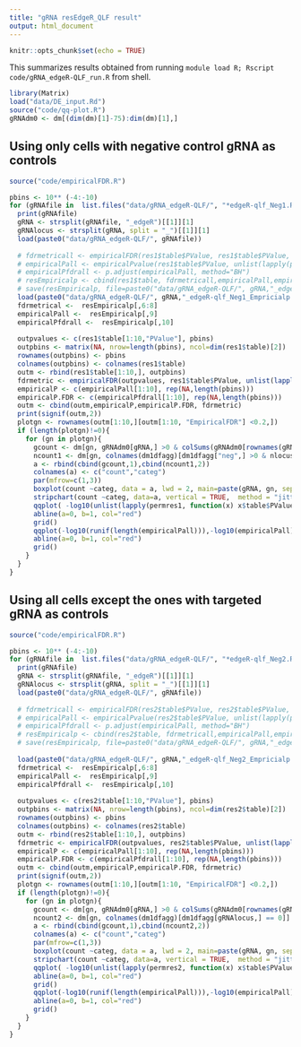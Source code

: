 ```yaml
---
title: "gRNA resEdgeR_QLF result"
output: html_document
---
```


```r
knitr::opts_chunk$set(echo = TRUE)
```
This summarizes results obtained from running `module load R; Rscript code/gRNA_edgeR-QLF_run.R` from shell.

```r
library(Matrix)
load("data/DE_input.Rd")
source("code/qq-plot.R")
gRNAdm0 <- dm[(dim(dm)[1]-75):dim(dm)[1],]
```
## Using only cells with negative control gRNA as controls
```r
source("code/empiricalFDR.R")

pbins <- 10** (-4:-10)
for (gRNAfile in  list.files("data/gRNA_edgeR-QLF/", "*edgeR-qlf_Neg1.Rd")){
  print(gRNAfile)
  gRNA <- strsplit(gRNAfile, "_edgeR")[[1]][1]
  gRNAlocus <- strsplit(gRNA, split = "_")[[1]][1]
  load(paste0("data/gRNA_edgeR-QLF/", gRNAfile))
  
  # fdrmetricall <- empiricalFDR(res1$table$PValue, res1$table$PValue, unlist(lapply(permres1, function(x) x$table$PValue)))
  # empiricalPall <- empiricalPvalue(res1$table$PValue, unlist(lapply(permres1, function(x) x$table$PValue)))
  # empiricalPfdrall <- p.adjust(empiricalPall, method="BH")
  # resEmpiricalp <- cbind(res1$table, fdrmetricall,empiricalPall,empiricalPfdrall)
  # save(resEmpiricalp, file=paste0("data/gRNA_edgeR-QLF/", gRNA,"_edgeR-qlf_Neg1_Empricialp.Rd"))
  load(paste0("data/gRNA_edgeR-QLF/", gRNA,"_edgeR-qlf_Neg1_Empricialp.Rd"))
  fdrmetrical <-  resEmpiricalp[,6:8]
  empiricalPall <-  resEmpiricalp[,9]
  empiricalPfdrall <-  resEmpiricalp[,10]
  
  outpvalues <- c(res1$table[1:10,"PValue"], pbins)
  outpbins <- matrix(NA, nrow=length(pbins), ncol=dim(res1$table)[2])
  rownames(outpbins) <- pbins
  colnames(outpbins) <- colnames(res1$table)
  outm <- rbind(res1$table[1:10,], outpbins)
  fdrmetric <- empiricalFDR(outpvalues, res1$table$PValue, unlist(lapply(permres1, function(x) x$table$PValue)))
  empiricalP <- c(empiricalPall[1:10], rep(NA,length(pbins)))
  empiricalP.FDR <- c(empiricalPfdrall[1:10], rep(NA,length(pbins)))
  outm <- cbind(outm,empiricalP,empiricalP.FDR, fdrmetric)
  print(signif(outm,2))
  plotgn <- rownames(outm[1:10,][outm[1:10, "EmpiricalFDR"] <0.2,])
  if (length(plotgn)!=0){
    for (gn in plotgn){
      gcount <- dm[gn, gRNAdm0[gRNA,] >0 & colSums(gRNAdm0[rownames(gRNAdm0) != gRNA,]) == 0]
      ncount1 <- dm[gn, colnames(dm1dfagg)[dm1dfagg["neg",] >0 & nlocus==1]]
      a <- rbind(cbind(gcount,1),cbind(ncount1,2))
      colnames(a) <- c("count","categ")
      par(mfrow=c(1,3))
      boxplot(count ~categ, data = a, lwd = 2, main=paste(gRNA, gn, sep=":"),  outcol="white")
      stripchart(count ~categ, data=a, vertical = TRUE,  method = "jitter", add = TRUE, pch = 21, cex=2, col = 'blue')
      qqplot( -log10(unlist(lapply(permres1, function(x) x$table$PValue))),-log10(res1$table$PValue), xlab="permuted (-log10 pvalue)", ylab="observed (-log10 pvalue)")
      abline(a=0, b=1, col="red")
      grid()
      qqplot(-log10(runif(length(empiricalPall))),-log10(empiricalPall))
      abline(a=0, b=1, col="red")
      grid()
    }
  }
}
```
## Using all cells except the ones with targeted gRNA as controls

```r
source("code/empiricalFDR.R")

pbins <- 10** (-4:-10)
for (gRNAfile in  list.files("data/gRNA_edgeR-QLF/", "*edgeR-qlf_Neg2.Rd")){
  print(gRNAfile)
  gRNA <- strsplit(gRNAfile, "_edgeR")[[1]][1]
  gRNAlocus <- strsplit(gRNA, split = "_")[[1]][1]
  load(paste0("data/gRNA_edgeR-QLF/", gRNAfile))
  
  # fdrmetricall <- empiricalFDR(res2$table$PValue, res2$table$PValue, unlist(lapply(permres2, function(x) x$table$PValue)))
  # empiricalPall <- empiricalPvalue(res2$table$PValue, unlist(lapply(permres2, function(x) x$table$PValue)))
  # empiricalPfdrall <- p.adjust(empiricalPall, method="BH")
  # resEmpiricalp <- cbind(res2$table, fdrmetricall,empiricalPall,empiricalPfdrall)
  # save(resEmpiricalp, file=paste0("data/gRNA_edgeR-QLF/", gRNA,"_edgeR-qlf_Neg2_Empricialp.Rd"))
  
  load(paste0("data/gRNA_edgeR-QLF/", gRNA,"_edgeR-qlf_Neg2_Empricialp.Rd"))
  fdrmetrical <-  resEmpiricalp[,6:8]
  empiricalPall <-  resEmpiricalp[,9]
  empiricalPfdrall <-  resEmpiricalp[,10]
  
  outpvalues <- c(res2$table[1:10,"PValue"], pbins)
  outpbins <- matrix(NA, nrow=length(pbins), ncol=dim(res2$table)[2])
  rownames(outpbins) <- pbins
  colnames(outpbins) <- colnames(res2$table)
  outm <- rbind(res2$table[1:10,], outpbins)
  fdrmetric <- empiricalFDR(outpvalues, res2$table$PValue, unlist(lapply(permres2, function(x) x$table$PValue)))
  empiricalP <- c(empiricalPall[1:10], rep(NA,length(pbins)))
  empiricalP.FDR <- c(empiricalPfdrall[1:10], rep(NA,length(pbins)))
  outm <- cbind(outm,empiricalP,empiricalP.FDR, fdrmetric)
  print(signif(outm,2))
  plotgn <- rownames(outm[1:10,][outm[1:10, "EmpiricalFDR"] <0.2,])
  if (length(plotgn)!=0){
    for (gn in plotgn){
      gcount <- dm[gn, gRNAdm0[gRNA,] >0 & colSums(gRNAdm0[rownames(gRNAdm0) != gRNA,]) == 0]
      ncount2 <- dm[gn, colnames(dm1dfagg)[dm1dfagg[gRNAlocus,] == 0]]
      a <- rbind(cbind(gcount,1),cbind(ncount2,2))
      colnames(a) <- c("count","categ")
      par(mfrow=c(1,3))
      boxplot(count ~categ, data = a, lwd = 2, main=paste(gRNA, gn, sep=":"),  outcol="white")
      stripchart(count ~categ, data=a, vertical = TRUE,  method = "jitter", add = TRUE, pch = 21, cex=2, col = 'blue')
      qqplot( -log10(unlist(lapply(permres2, function(x) x$table$PValue))),-log10(res2$table$PValue), xlab="permuted (-log10 pvalue)", ylab="observed (-log10 pvalue)")
      abline(a=0, b=1, col="red")
      grid()
      qqplot(-log10(runif(length(empiricalPall))),-log10(empiricalPall))
      abline(a=0, b=1, col="red")
      grid()
    }
  }
}
```

